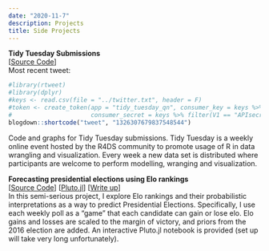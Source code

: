 ```yaml
---
date: "2020-11-7"
description: Projects
title: Side Projects
---
```


**Tidy Tuesday Submissions**  
[[Source Code](https://github.com/qpmnguyen/qn_tidytuesday)]   
Most recent tweet:  
```r
#library(rtweet)
#library(dplyr)
#keys <- read.csv(file = "../twitter.txt", header = F)
#token <- create_token(app = "tidy_tuesday_qn", consumer_key = keys %>% filter(V1 == "APIkey") %>% pull(V2),
#                      consumer_secret = keys %>% filter(V1 == "APIsecretkey") %>% pull(V2))
blogdown::shortcode("tweet", "1326307679837548544")
```
Code and graphs for Tidy Tuesday submissions. Tidy Tuesday is a weekly online event hosted by the R4DS community to promote usage of R in data wrangling and visualization. Every week a new data set is distributed where participants are welcome to perform modelling, wranging and visualization.  

**Forecasting presidential elections using Elo rankings**  
[[Source Code](https://github.com/qpmnguyen/elo_presidente)] [[Pluto.jl](https://mybinder.org/v2/gh/fonsp/pluto-on-binder/master?urlpath=pluto/open?url=https%253A%252F%252Fgithub.com%252Fqpmnguyen%252Felo_presidente%252Fblob%252Fmaster%252Fanalysis.jl%253Fraw%253Dtrue)]
[[Write up](https://qpmnguyen.netlify.app//2020/11/07/forecasting-presidential-election-using-elo-ratings/)]  
In this semi-serious project, I explore Elo rankings and their probabilistic interpretations as a way to predict Presidential Elections. Specifically, I use each weekly poll as a "game" that each candidate can gain or lose elo. Elo gains and losses are scaled to the margin of victory, and priors from the 2016 election are added. An interactive Pluto.jl notebook is provided (set up will take very long unfortunately).
